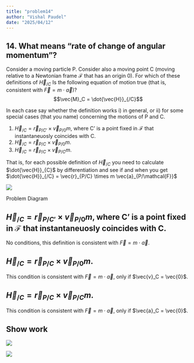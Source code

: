 ```yaml
---
title: "problem14"
author: "Vishal Paudel"
date: "2025/04/12"
---
```


::: {.callout collapse=true}
# 14\. **What means “rate of change of angular momentum”?**

Consider a moving particle P. Consider also a moving point C (moving relative to a Newtonian frame $\mathcal{F}$ that has an origin 0). For which of these definitions of $\vec{H}_{/C}$ Is the following equation of motion true (that is, consistent with $\vec{F} = m \cdot \vec{a}$)?
$$\vec{M}_C = \dot{\vec{H}}_{/C}$$

In each case say whether the definition works i) in general, or ii) for some special cases (that you name) concerning the motions of P and C.

1. $\vec{H}_{/C} = \vec{r}_{P/C'} \times \vec{v}_{P/0} m$, where C' is a point fixed in $\mathcal{F}$ that instantaneuosly coincides with C.
1. $\vec{H}_{/C} = \vec{r}_{P/C} \times \vec{v}_{P/0} m$.
1. $\vec{H}_{/C} = \vec{r}_{P/C} \times \vec{v}_{P/C} m$.

That is, for each possible definition of $\vec{H}_{/C}$ you need to calculate $\dot{\vec{H}}_{C}$ by differentiation and see if and when you get $\dot{\vec{H}}_{/C} = \vec{r}_{P/C} \times m \vec{a}_{P/\mathcal{F}}$

::::: {#fig-p14prob}
![](../../media/problem14/problem14-fbd.png)

Problem Diagram
:::::

:::

## $\vec{H}_{/C} = \vec{r}_{P/C'} \times \vec{v}_{P/0} m$, where C' is a point fixed in $\mathcal{F}$ that instantaneuosly coincides with C.

No conditions, this definition is consistent with  $\vec{F} = m \cdot \vec{a}$.

## $\vec{H}_{/C} = \vec{r}_{P/C} \times \vec{v}_{P/0} m$.

This condition is consistent with  $\vec{F} = m \cdot \vec{a}$, only if $\vec{v}_C = \vec{0}$.

## $\vec{H}_{/C} = \vec{r}_{P/C} \times \vec{v}_{P/C} m$.

This condition is consistent with  $\vec{F} = m \cdot \vec{a}$, only if $\vec{a}_C = \vec{0}$.

::: {.callout collapse=true}
# Show work

![](../../media/problem14/problem14-1-rw.jpeg)

![](../../media/problem14/problem14-2-rw.jpeg)
:::
